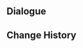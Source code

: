 {{Genius Invokation TCG Stage
|title        = Neuvillette: Friendly
|type         = Friendly Fracas
|group        = Invitation Board
|character    = Neuvillette
|requirement  = 1
|introduction = "Thank you for your invitation. I hope that you will enjoy this game."<br>Hint: Neuvillette's deck utilizes large numbers of effects related to HP changes, along with Companion Cards which can increase his resource advantage, before using the Character Card "Neuvillette" to unleash powerful attacks.
|objective_1  = Achieve victory
|reward_1     = Neuvillette*1
|objective_2  = Achieve victory within 6 rounds
|reward_2     = Heir to the Ancient Sea's Authority*1
|objective_3  = Achieve victory with characters defeated less than twice during the battle
|reward_3     = Heir to the Ancient Sea's Authority*1
|lineup       = Neuvillette;Baizhu;Yae Miko
|action       = Heir to the Ancient Sea's Authority;Heir to the Ancient Sea's Authority;Veteran's Visage;Veteran's Visage;Tome of the Eternal Flow;Tome of the Eternal Flow;Fortress of Meropide;Fortress of Meropide;Machine Assembly Line;Machine Assembly Line;Tenacity of the Millelith;Tenacity of the Millelith;Dunyarzad;Dunyarzad;Jeht;Jeht;Chang the Ninth;Chang the Ninth;Sunyata Flower;Sunyata Flower;Liben;Liben;Liu Su;Liu Su;Iron Tongue Tian;Iron Tongue Tian;Timmie;Timmie;Toss-Up;Toss-Up
|reserve      = 
}}

==Dialogue==
{{Transclude|Genius Invokation TCG/Stage/Neuvillette|Friendly Fracas}}

==Change History==
{{Change History|4.5}}